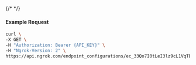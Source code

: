 {/* <!-- Code generated for API Clients. DO NOT EDIT. --> */}

#### Example Request
```bash
curl \
-X GET \
-H "Authorization: Bearer {API_KEY}" \
-H "Ngrok-Version: 2" \
https://api.ngrok.com/endpoint_configurations/ec_33Qo7I0tLeI3lz9cL1VqTE9eg9K/tls_termination
```